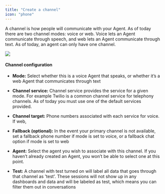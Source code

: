 ```yaml
---
title: "Create a channel"
icon: "phone"
---
```


A channel is how people will communicate with your Agent. As of today there are two channel modes: voice or web. Voice lets an Agent communicate through speech, and web lets an Agent communicate through text. As of today, an agent can only have one channel. 

![](createchannel.jpg)

#### Channel configuration

* **Mode:** Select whether this is a voice Agent that speaks, or whether it’s a web Agent that communicates through text

* **Channel service:** Channel service provides the service for a given mode. For example Twilio is a common channel service for telephony channels. As of today you must use one of the default services provided. 

* **Channel target:** Phone numbers associated with each service for voice. If web, 

* **Fallback (optional):** In the event your primary channel is not available, set a fallback phone number if mode is set to voice, or a fallback chat option if mode is set to web 

* **Agent:** Select the agent you wish to associate with this channel. If you haven’t already created an Agent, you won’t be able to select one at this point. 

* **Test:** A channel with test turned on will label all data that goes through that channel as 'test'. These sessions will not show up in any dashboards and data and will be labeled as test, which means you can filter them out in conversations&#x20;